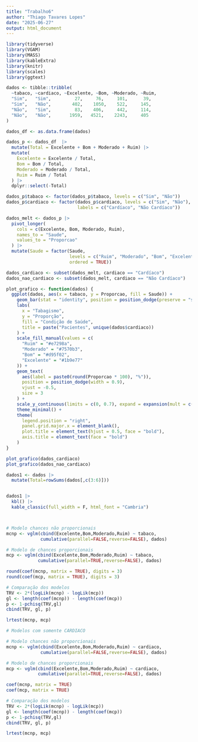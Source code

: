 ```yaml
---
title: "Trabalho6"
author: "Thiago Tavares Lopes"
date: "2025-06-27"
output: html_document
---
```


```r
library(tidyverse)
library(VGAM)
library(MASS)
library(kableExtra)
library(knitr)
library(scales)  
library(ggtext)  
```


```r
dados <- tibble::tribble(
  ~tabaco, ~cardiaco, ~Excelente, ~Bom, ~Moderado, ~Ruim,
  "Sim",   "Sim",         27,     76,     101,      39,
  "Sim",   "Não",        402,    1050,    522,     145,
  "Não",   "Sim",         83,    406,     442,     114,
  "Não",   "Não",       1959,   4521,    2243,     405
)

dados_df <- as.data.frame(dados)

dados_p <- dados_df  |> 
  mutate(Total = Excelente + Bom + Moderado + Ruim) |>
  mutate(
    Excelente = Excelente / Total,
    Bom = Bom / Total,
    Moderado = Moderado / Total,
    Ruim = Ruim / Total
  ) |> 
  dplyr::select(-Total)  

dados_p$tabaco <- factor(dados_p$tabaco, levels = c("Sim", "Não"))
dados_p$cardiaco <- factor(dados_p$cardiaco, levels = c("Sim", "Não"), 
                           labels = c("Cardíaco", "Não Cardíaco"))

dados_melt <- dados_p |>
  pivot_longer(
    cols = c(Excelente, Bom, Moderado, Ruim),
    names_to = "Saude",
    values_to = "Proporcao"
  ) |>
  mutate(Saude = factor(Saude, 
                        levels = c("Ruim", "Moderado", "Bom", "Excelente"),
                        ordered = TRUE))

dados_cardiaco <- subset(dados_melt, cardiaco == "Cardíaco")
dados_nao_cardiaco <- subset(dados_melt, cardiaco == "Não Cardíaco")

plot_grafico <- function(dados) {
  ggplot(dados, aes(x = tabaco, y = Proporcao, fill = Saude)) +
    geom_bar(stat = "identity", position = position_dodge(preserve = "single")) +
    labs(
      x = "Tabagismo", 
      y = "Proporção", 
      fill = "Condição de Saúde",
      title = paste("Pacientes", unique(dados$cardiaco))
    ) +
    scale_fill_manual(values = c(
      "Ruim" = "#e7298a",
      "Moderado" = "#7570b3",
      "Bom" = "#d95f02",
      "Excelente" = "#1b9e77"
    )) +
    geom_text(
      aes(label = paste0(round(Proporcao * 100), "%")),
      position = position_dodge(width = 0.9),
      vjust = -0.5,
      size = 3
    ) +
    scale_y_continuous(limits = c(0, 0.7), expand = expansion(mult = c(0, 0.1))) +
    theme_minimal() +
    theme(
      legend.position = "right",
      panel.grid.major.x = element_blank(),
      plot.title = element_text(hjust = 0.5, face = "bold"),
      axis.title = element_text(face = "bold")
    )
}

plot_grafico(dados_cardiaco)
plot_grafico(dados_nao_cardiaco)

```




```r
dados1 <- dados |> 
  mutate(Total=rowSums(dados[,c(3:6)]))


dados1 |> 
  kbl() |> 
  kable_classic(full_width = F, html_font = "Cambria")




```




```r
# Modelo chances não proporcionais
mcnp <- vglm(cbind(Excelente,Bom,Moderado,Ruim) ~ tabaco,
             cumulative(parallel=FALSE,reverse=FALSE), dados)

# Modelo de chances proporcionais
mcp <- vglm(cbind(Excelente,Bom,Moderado,Ruim) ~ tabaco,
            cumulative(parallel=TRUE,reverse=FALSE), dados) 

round(coef(mcnp, matrix = TRUE), digits = 3)
round(coef(mcp, matrix = TRUE), digits = 3)

# Comparação dos modelos
TRV <- 2*(logLik(mcnp) - logLik(mcp))
gl <- length(coef(mcnp)) - length(coef(mcp))
p <- 1-pchisq(TRV,gl)
cbind(TRV, gl, p)

lrtest(mcnp, mcp)

```

```r
# Modelos com somente CARDIACO

# Modelo chances não proporcionais
mcnp <- vglm(cbind(Excelente,Bom,Moderado,Ruim) ~ cardiaco,
             cumulative(parallel=FALSE,reverse=FALSE), dados)

# Modelo de chances proporcionais
mcp <- vglm(cbind(Excelente,Bom,Moderado,Ruim) ~ cardiaco,
            cumulative(parallel=TRUE,reverse=FALSE), dados) 

coef(mcnp, matrix = TRUE)
coef(mcp, matrix = TRUE)

# Comparação dos modelos
TRV <- 2*(logLik(mcnp) - logLik(mcp))
gl <- length(coef(mcnp)) - length(coef(mcp))
p <- 1-pchisq(TRV,gl)
cbind(TRV, gl, p)

lrtest(mcnp, mcp)
```


